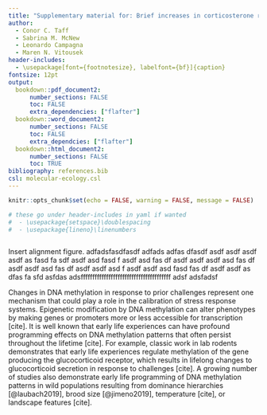 ```yaml
---
title: "Supplementary material for: Brief increases in corticosterone result in immediate and lasting changes to DNA methylation in a wild bird"
author: 
  - Conor C. Taff
  - Sabrina M. McNew
  - Leonardo Campagna
  - Maren N. Vitousek
header-includes:
  - \usepackage[font={footnotesize}, labelfont={bf}]{caption}
fontsize: 12pt
output: 
  bookdown::pdf_document2:
      number_sections: FALSE
      toc: FALSE
      extra_dependencies: ["flafter"]
  bookdown::word_document2:
      number_sections: FALSE
      toc: FALSE
      extra_dependcies: ["flafter"]
  bookdown::html_document2:
      number_sections: FALSE
      toc: TRUE
bibliography: references.bib
csl: molecular-ecology.csl
---
```


\raggedright

```r
knitr::opts_chunk$set(echo = FALSE, warning = FALSE, message = FALSE)

# these go under header-includes in yaml if wanted
#  - \usepackage{setspace}\doublespacing
#  - \usepackage{lineno}\linenumbers
```



```r

```


Insert alignment figure. adfadsfasdfasdf adfads adfas dfasdf asdf asdf asdf asdf as fasd fa sdf asdf asd fasd f asdf asd fas df asdf asdf asdf asd fas df asdf asdf asd fas df asdf asdf asd f asdf asdf asd fasd fas df asdf asdf as dfas fa sfd asfdas adsfffffffffffffffffffffffffffffffffffffff adsf adsfadsf 

Changes in DNA methylation in response to prior challenges represent one mechanism that could play a role in the calibration of stress response systems. Epigenetic modification by DNA methylation can alter phenotypes by making genes or promoters more or less accessible for transcription [cite]. It is well known that early life experiences can have profound programming effects on DNA methylation patterns that often persist throughout the lifetime [cite]. For example, classic work in lab rodents demonstrates that early life experiences regulate methylation of the gene producing the glucocorticoid receptor, which results in lifelong changes to glucocorticoid secretion in response to challenges [cite]. A growing number of studies also demonstrate early life programming of DNA methylation patterns in wild populations resulting from dominance hierarchies [@laubach2019], brood size [@jimeno2019], temperature [cite], or landscape features [cite].